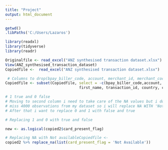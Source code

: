 ```yaml
---
title: "Project"
output: html_document
---
```


```R
getwd()
.libPaths('C:/Users/Lazaros')
```

```R
library(readxl)
library(tidyverse)
library(readr)
```

```R
Originalfile <- read_excel("ANZ synthesised transaction dataset.xlsx")
View(ANZ_synthesised_transaction_dataset)
Copiedfile <-  read_excel("ANZ synthesised transaction dataset.xlsx")
```

```R
 # Columns to drop(bpay_biller_code, account, merchant_id, merchant_code, first_name, transaction_id, country, )
Copiedfile <- subset(Copiedfile, select = -c(bpay_biller_code,account, merchant_id, merchant_code, 
                                 first_name, transaction_id, country, currency, customer_id))

```

```R
# 1 true and 0 false
# Moving to second column i need to take care of the NA values but i do not want to 
# miss 4000 observations from my dataset so i will replace NA WITH 'Not Available'
# After that i want to replace 0 and 1 with false and true

# Replacing 1 and 0 with true and false 

new <- as.logical(copied2$card_present_flag)

# Replacing NA with Not availableCopiedfile <- 
copied2 %>% replace_na(list(card_present_flag = 'Not Available'))
```